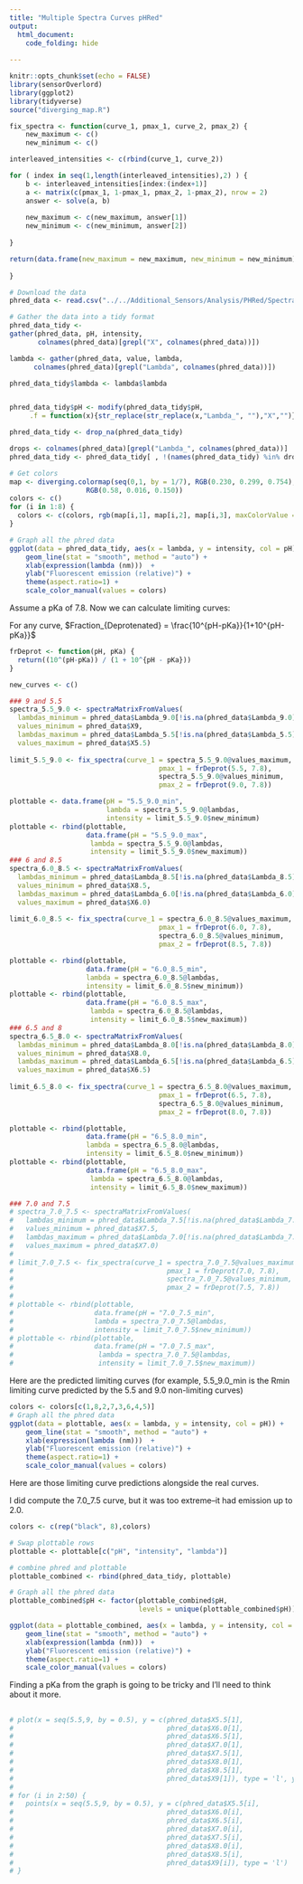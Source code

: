 ```yaml
---
title: "Multiple Spectra Curves pHRed"
output: 
  html_document:
    code_folding: hide
      
---
```


```r
knitr::opts_chunk$set(echo = FALSE)
library(sensorOverlord)
library(ggplot2)
library(tidyverse)
source("diverging_map.R")
```

```r
fix_spectra <- function(curve_1, pmax_1, curve_2, pmax_2) {
    new_maximum <- c()
    new_minimum <- c()

interleaved_intensities <- c(rbind(curve_1, curve_2))

for ( index in seq(1,length(interleaved_intensities),2) ) {
    b <- interleaved_intensities[index:(index+1)]
    a <- matrix(c(pmax_1, 1-pmax_1, pmax_2, 1-pmax_2), nrow = 2)
    answer <- solve(a, b)
    
    new_maximum <- c(new_maximum, answer[1])
    new_minimum <- c(new_minimum, answer[2])
    
}

return(data.frame(new_maximum = new_maximum, new_minimum = new_minimum))
       
}
```

```r
# Download the data
phred_data <- read.csv("../../Additional_Sensors/Analysis/PHRed/Spectra_phred_multiple.csv", header = TRUE)

# Gather the data into a tidy format
phred_data_tidy <-
gather(phred_data, pH, intensity, 
       colnames(phred_data)[grepl("X", colnames(phred_data))]) 

lambda <- gather(phred_data, value, lambda,
      colnames(phred_data)[grepl("Lambda", colnames(phred_data))])

phred_data_tidy$lambda <- lambda$lambda


phred_data_tidy$pH <- modify(phred_data_tidy$pH, 
     .f = function(x){str_replace(str_replace(x,"Lambda_", ""),"X","")})

phred_data_tidy <- drop_na(phred_data_tidy)

drops <- colnames(phred_data)[grepl("Lambda_", colnames(phred_data))]
phred_data_tidy <- phred_data_tidy[ , !(names(phred_data_tidy) %in% drops)]
```

```r
# Get colors
map <- diverging.colormap(seq(0,1, by = 1/7), RGB(0.230, 0.299, 0.754), 
                   RGB(0.58, 0.016, 0.150))
colors <- c()
for (i in 1:8) {
  colors <- c(colors, rgb(map[i,1], map[i,2], map[i,3], maxColorValue = 1))
}

# Graph all the phred data
ggplot(data = phred_data_tidy, aes(x = lambda, y = intensity, col = pH)) +
    geom_line(stat = "smooth", method = "auto") +
    xlab(expression(lambda (nm)))  +
    ylab("Fluorescent emission (relative)") +
    theme(aspect.ratio=1) +
    scale_color_manual(values = colors)
```

Assume a pKa of 7.8. Now we can calculate limiting curves:

For any curve, $Fraction_{Deprotenated} = \frac{10^{pH-pKa}}{1+10^{pH-pKa}}$

```r
frDeprot <- function(pH, pKa) {
  return((10^(pH-pKa)) / (1 + 10^{pH - pKa}))
}

new_curves <- c()

### 9 and 5.5
spectra_5.5_9.0 <- spectraMatrixFromValues(
  lambdas_minimum = phred_data$Lambda_9.0[!is.na(phred_data$Lambda_9.0)],
  values_minimum = phred_data$X9,
  lambdas_maximum = phred_data$Lambda_5.5[!is.na(phred_data$Lambda_5.5)],
  values_maximum = phred_data$X5.5)
                                            
limit_5.5_9.0 <- fix_spectra(curve_1 = spectra_5.5_9.0@values_maximum,
                                     pmax_1 = frDeprot(5.5, 7.8), 
                                     spectra_5.5_9.0@values_minimum, 
                                     pmax_2 = frDeprot(9.0, 7.8))

plottable <- data.frame(pH = "5.5_9.0_min", 
                        lambda = spectra_5.5_9.0@lambdas,
                        intensity = limit_5.5_9.0$new_minimum)
plottable <- rbind(plottable,
                   data.frame(pH = "5.5_9.0_max", 
                    lambda = spectra_5.5_9.0@lambdas,
                    intensity = limit_5.5_9.0$new_maximum))
### 6 and 8.5
spectra_6.0_8.5 <- spectraMatrixFromValues(
  lambdas_minimum = phred_data$Lambda_8.5[!is.na(phred_data$Lambda_8.5)],
  values_minimum = phred_data$X8.5,
  lambdas_maximum = phred_data$Lambda_6.0[!is.na(phred_data$Lambda_6.0)],
  values_maximum = phred_data$X6.0)
                                            
limit_6.0_8.5 <- fix_spectra(curve_1 = spectra_6.0_8.5@values_maximum,
                                     pmax_1 = frDeprot(6.0, 7.8), 
                                     spectra_6.0_8.5@values_minimum, 
                                     pmax_2 = frDeprot(8.5, 7.8))

plottable <- rbind(plottable,
                   data.frame(pH = "6.0_8.5_min", 
                   lambda = spectra_6.0_8.5@lambdas,
                   intensity = limit_6.0_8.5$new_minimum))
plottable <- rbind(plottable,
                   data.frame(pH = "6.0_8.5_max", 
                    lambda = spectra_6.0_8.5@lambdas,
                    intensity = limit_6.0_8.5$new_maximum))
### 6.5 and 8
spectra_6.5_8.0 <- spectraMatrixFromValues(
  lambdas_minimum = phred_data$Lambda_8.0[!is.na(phred_data$Lambda_8.0)],
  values_minimum = phred_data$X8.0,
  lambdas_maximum = phred_data$Lambda_6.5[!is.na(phred_data$Lambda_6.5)],
  values_maximum = phred_data$X6.5)
                                            
limit_6.5_8.0 <- fix_spectra(curve_1 = spectra_6.5_8.0@values_maximum,
                                     pmax_1 = frDeprot(6.5, 7.8), 
                                     spectra_6.5_8.0@values_minimum, 
                                     pmax_2 = frDeprot(8.0, 7.8))

plottable <- rbind(plottable,
                   data.frame(pH = "6.5_8.0_min", 
                   lambda = spectra_6.5_8.0@lambdas,
                   intensity = limit_6.5_8.0$new_minimum))
plottable <- rbind(plottable,
                   data.frame(pH = "6.5_8.0_max", 
                    lambda = spectra_6.5_8.0@lambdas,
                    intensity = limit_6.5_8.0$new_maximum))

### 7.0 and 7.5
# spectra_7.0_7.5 <- spectraMatrixFromValues(
#   lambdas_minimum = phred_data$Lambda_7.5[!is.na(phred_data$Lambda_7.5)],
#   values_minimum = phred_data$X7.5,
#   lambdas_maximum = phred_data$Lambda_7.0[!is.na(phred_data$Lambda_7.0)],
#   values_maximum = phred_data$X7.0)
#                                             
# limit_7.0_7.5 <- fix_spectra(curve_1 = spectra_7.0_7.5@values_maximum,
#                                      pmax_1 = frDeprot(7.0, 7.8), 
#                                      spectra_7.0_7.5@values_minimum, 
#                                      pmax_2 = frDeprot(7.5, 7.8))
# 
# plottable <- rbind(plottable,
#                    data.frame(pH = "7.0_7.5_min", 
#                    lambda = spectra_7.0_7.5@lambdas,
#                    intensity = limit_7.0_7.5$new_minimum))
# plottable <- rbind(plottable,
#                    data.frame(pH = "7.0_7.5_max", 
#                     lambda = spectra_7.0_7.5@lambdas,
#                     intensity = limit_7.0_7.5$new_maximum))

```

Here are the predicted limiting curves (for example, 5.5_9.0_min is the Rmin limiting
curve predicted by the 5.5 and 9.0 non-limiting curves)

```r
colors <- colors[c(1,8,2,7,3,6,4,5)]
# Graph all the phred data
ggplot(data = plottable, aes(x = lambda, y = intensity, col = pH)) +
    geom_line(stat = "smooth", method = "auto") +
    xlab(expression(lambda (nm)))  +
    ylab("Fluorescent emission (relative)") +
    theme(aspect.ratio=1) +
    scale_color_manual(values = colors)
```


Here are those limiting curve predictions alongside the real curves.

I did compute the 7.0_7.5 curve, but it was too extreme--it had emission up to 2.0.

```r
colors <- c(rep("black", 8),colors)

# Swap plottable rows
plottable <- plottable[c("pH", "intensity", "lambda")]

# combine phred and plottable
plottable_combined <- rbind(phred_data_tidy, plottable)

# Graph all the phred data
plottable_combined$pH <- factor(plottable_combined$pH, 
                                levels = unique(plottable_combined$pH))

ggplot(data = plottable_combined, aes(x = lambda, y = intensity, col = pH)) +
    geom_line(stat = "smooth", method = "auto") +
    xlab(expression(lambda (nm)))  +
    ylab("Fluorescent emission (relative)") +
    theme(aspect.ratio=1) +
    scale_color_manual(values = colors)
```


Finding a pKa from the graph is going to be tricky and I'll
need to think about it more.

##
```r
# plot(x = seq(5.5,9, by = 0.5), y = c(phred_data$X5.5[1], 
#                                      phred_data$X6.0[1],
#                                      phred_data$X6.5[1], 
#                                      phred_data$X7.0[1], 
#                                      phred_data$X7.5[1], 
#                                      phred_data$X8.0[1], 
#                                      phred_data$X8.5[1],
#                                      phred_data$X9[1]), type = 'l', ylim = c(0,1))
# 
# for (i in 2:50) {
#   points(x = seq(5.5,9, by = 0.5), y = c(phred_data$X5.5[i], 
#                                      phred_data$X6.0[i],
#                                      phred_data$X6.5[i], 
#                                      phred_data$X7.0[i], 
#                                      phred_data$X7.5[i], 
#                                      phred_data$X8.0[i], 
#                                      phred_data$X8.5[i],
#                                      phred_data$X9[i]), type = 'l')
# }

```